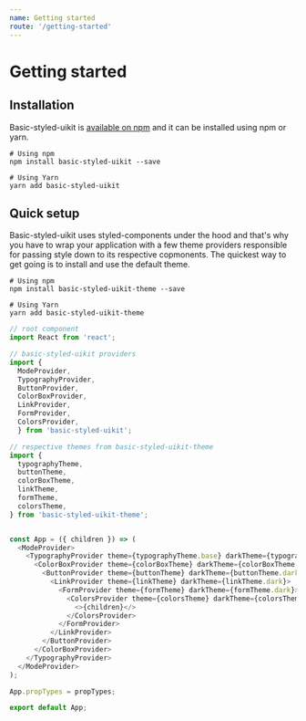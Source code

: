 ```yaml
---
name: Getting started
route: '/getting-started'
---
```


# Getting started

## Installation

Basic-styled-uikit is [available on npm](https://www.npmjs.com/package/basic-styled-uikit) and it can be installed using npm or yarn.

```
# Using npm
npm install basic-styled-uikit --save

# Using Yarn
yarn add basic-styled-uikit
```

## Quick setup

Basic-styled-uikit uses styled-components under the hood and that's why you have to wrap your application with a few theme providers responsible for passing style down to its respective copmonents. The quickest way to get going is to install and use the default theme.

```
# Using npm
npm install basic-styled-uikit-theme --save

# Using Yarn
yarn add basic-styled-uikit-theme
```

```js
// root component
import React from 'react';

// basic-styled-uikit providers
import {
  ModeProvider,
  TypographyProvider,
  ButtonProvider,
  ColorBoxProvider,
  LinkProvider,
  FormProvider,
  ColorsProvider,
  } from 'basic-styled-uikit';

// respective themes from basic-styled-uikit-theme
import {
  typographyTheme,
  buttonTheme,
  colorBoxTheme,
  linkTheme,
  formTheme,
  colorsTheme,
} from 'basic-styled-uikit-theme';


const App = ({ children }) => (
  <ModeProvider>
    <TypographyProvider theme={typographyTheme.base} darkTheme={typographyTheme.dark}>
      <ColorBoxProvider theme={colorBoxTheme} darkTheme={colorBoxTheme.dark}>
        <ButtonProvider theme={buttonTheme} darkTheme={buttonTheme.dark}>
          <LinkProvider theme={linkTheme} darkTheme={linkTheme.dark}>
            <FormProvider theme={formTheme} darkTheme={formTheme.dark}>
              <ColorsProvider theme={colorsTheme} darkTheme={colorsTheme.dark}>
                <>{children}</>
              </ColorsProvider>
            </FormProvider>
          </LinkProvider>
        </ButtonProvider>
      </ColorBoxProvider>
    </TypographyProvider>
  </ModeProvider>
);

App.propTypes = propTypes;

export default App;
```